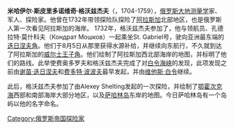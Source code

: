 {{roughtranslation|time=2017-04-06T15:34:34+00:00}}
{{unreferenced|time=2017-04-06T15:33:29+00:00}}
{{expand Russian|Гвоздев, Михаил Спиридонович}}
'''米哈伊尔·斯皮里多诺维奇·格沃兹杰夫'''（{{lang-ru|Михаил Спиридонович Гво́здев}}，1704-1759），[[俄罗斯|俄罗斯]][[大地测量学|大地测量学]]家、军人、探险家。他曾在1732年带领探险队探险了[[阿拉斯加|阿拉斯加]]北部地区，也是俄罗斯人第一次看见阿拉斯加的海岸。
1732年，格沃兹杰夫参加了{{link-en|第一次堪察加探险|First Kamchatka expedition}}，他与领航员{{link-en|伊凡·费奥多罗夫 (领航员)|Ivan Fyodorov (navigator)|伊凡·费奥多罗夫}}、孔德拉特·莫什科夫（Кондрат Мошков）一起乘坐St. Gabriel号，驶向亚洲最东端的[[迭日涅夫角|迭日涅夫角]]。他们于8月5日从那里获得水源补给，并继续向东航行，不久就到达了阿拉斯加的[[威尔士王子角|威尔士王子角]]。他们绘制了阿拉斯加西北部海岸的地图，并标明了他们的路线。此举使费奥多罗夫和格沃兹杰夫完成了对[[白令海峡|白令海峡]]的发现，此项发现之前由[[谢苗·迭日涅夫|谢苗·迭日涅夫]]和[[费多特·阿列克谢耶维奇·波波夫|费多特·波波夫]]最早发起，并由[[维他斯·白令|维他斯·白令]]继续。

此后，格沃兹杰夫参加了由Alexey Shelting发起的一次探险，并绘制了[[鄂霍次克海|鄂霍次克海]]西部和南部海岸大部分地区，以及[[萨哈林岛|萨哈林岛]]东岸的地图。今日萨哈林岛有一个岛屿以他的名字命名。

[[Category:俄罗斯帝国探险家|Category:俄罗斯帝国探险家]]